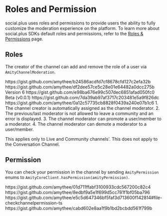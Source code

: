 # Roles and Permission

social.plus uses roles and permissions to provide users the ability to fully customize the moderation experience on the platform. To learn more about social.plus SDKs default roles and permissions, refer to the [Roles & Permissions](/social-plus-sdk/core-concepts/user-management/roles-permissions) page.

## Roles

The creator of the channel can add and remove the role of a user via `AmityChannelModeration`.

<Tabs>
  <Tab title="iOS">
    <CodeGroup>
      <CodeBlock>
        https://gist.github.com/amythee/b24586acdfd7cf8678cfd127c2efa32b
      </CodeBlock>
    </CodeGroup>
  </Tab>
  <Tab title="Android">
    <CodeGroup>
      <CodeBlock>
        https://gist.github.com/amythee/df2dee57ce5c28e01e64482a0dcc275b
      </CodeBlock>
    </CodeGroup>
  </Tab>
  <Tab title="TypeScript">
    Version 6
    <CodeGroup>
      <CodeBlock>
        https://gist.github.com/e98ba676e99c507dec6851afad050fc0
      </CodeBlock>
    </CodeGroup>
    Beta (v0.0.1)
    <CodeGroup>
      <CodeBlock>
        https://gist.github.com/7da39ab97af3717c203481e5a9f826dc
      </CodeBlock>
    </CodeGroup>
  </Tab>
  <Tab title="Flutter">
    <CodeGroup>
      <CodeBlock>
        https://gist.github.com/amythee/0a12c57735cb8828f0439a240e07b1c6
      </CodeBlock>
    </CodeGroup>
  </Tab>
</Tabs>

<Info>
1. The channel creator is automatically assigned as the channel moderator.
2. The previous/last moderator is not allowed to leave a community and an error is displayed.
3. The channel moderator can promote a user/member to a moderator.
4. The channel moderator can demote a moderator to a user/member.

This applies only to Live and Community channels'. This does not apply to the Conversation Channel.
</Info>

## Permission

You can check your permission in the channel by sending `AmityPermission` enums to `AmityCoreClient.hasPermission(amityPermission)`.

<Tabs>
  <Tab title="iOS">
    <CodeGroup>
      <CodeBlock>
        https://gist.github.com/amythee/01d711ffabf3100933cdc567200c82c4
      </CodeBlock>
    </CodeGroup>
  </Tab>
  <Tab title="Android">
    <CodeGroup>
      <CodeBlock>
        https://gist.github.com/amythee/8edbf9a5e1f699d5cc781f1bf05ba796
      </CodeBlock>
    </CodeGroup>
  </Tab>
  <Tab title="TypeScript">
    <CodeGroup>
      <CodeBlock>
        https://gist.github.com/amythee/e5c5d647346bf5faf3d713600f142814#file-checkchannelpermission-ts
      </CodeBlock>
    </CodeGroup>
  </Tab>
  <Tab title="Flutter">
    <CodeGroup>
      <CodeBlock>
        https://gist.github.com/amythee/cabd602e8aa1f9b1bd2bcbdd561f799b
      </CodeBlock>
    </CodeGroup>
  </Tab>
</Tabs>